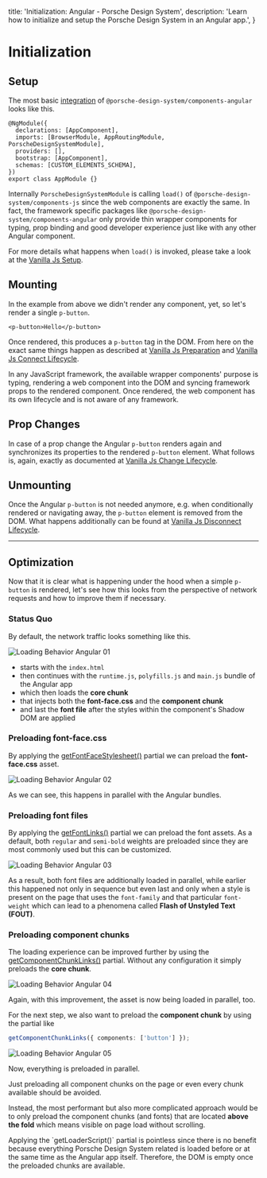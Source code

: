 
  title: 'Initialization: Angular - Porsche Design System',
  description: 'Learn how to initialize and setup the Porsche Design System in an Angular app.',
}

# Initialization

## Setup

The most basic [integration](developing/angular/getting-started#integration) of `@porsche-design-system/components-angular` looks like this.

```tsx
@NgModule({
  declarations: [AppComponent],
  imports: [BrowserModule, AppRoutingModule, PorscheDesignSystemModule],
  providers: [],
  bootstrap: [AppComponent],
  schemas: [CUSTOM_ELEMENTS_SCHEMA],
})
export class AppModule {}
```

Internally `PorscheDesignSystemModule` is calling `load()` of `@porsche-design-system/components-js` since the web
components are exactly the same.
In fact, the framework specific packages like `@porsche-design-system/components-angular` only provide thin wrapper
components for typing, prop binding and good developer experience just like with any other Angular component.

For more details what happens when `load()` is invoked, please take a look at the
[Vanilla Js Setup](must-know/initialization/vanilla-js#setup).

## Mounting

In the example from above we didn't render any component, yet, so let's render a single `p-button`.

```tsx
<p-button>Hello</p-button>
```

Once rendered, this produces a `p-button` tag in the DOM.
From here on the exact same things happen as described at
[Vanilla Js Preparation](must-know/initialization/vanilla-js#preparation) and
[Vanilla Js Connect Lifecycle](must-know/initialization/vanilla-js#connect-lifecycle).

<Notification heading="Important" headingTag="h3" state="warning">
  In any JavaScript framework, the available wrapper components' purpose is typing, rendering a web component into the DOM and
  syncing framework props to the rendered component. Once rendered, the web component has its own lifecycle and is not aware of any framework.
</Notification>

## Prop Changes

In case of a prop change the Angular `p-button` renders again and synchronizes its properties to the rendered `p-button`
element. What follows is, again, exactly as documented at
[Vanilla Js Change Lifecycle](must-know/initialization/vanilla-js#change-lifecycle).

## Unmounting

Once the Angular `p-button` is not needed anymore, e.g. when conditionally rendered or navigating away, the `p-button`
element is removed from the DOM. What happens additionally can be found at
[Vanilla Js Disconnect Lifecycle](must-know/initialization/vanilla-js#disconnect-lifecycle).

---

## Optimization

Now that it is clear what is happening under the hood when a simple `p-button` is rendered, let's see how this looks
from the perspective of network requests and how to improve them if necessary.

### Status Quo

By default, the network traffic looks something like this.

![Loading Behavior Angular 01](/assets/loading-behavior-angular-01.jpg)

- starts with the `index.html`
- then continues with the `runtime.js`, `polyfills.js` and `main.js` bundle of the Angular app
- which then loads the **core chunk**
- that injects both the **font-face.css** and the **component chunk**
- and last the **font file** after the styles within the component's Shadow DOM are applied

### Preloading font-face.css

By applying the [getFontFaceStylesheet()](partials/font-face-stylesheet) partial we can preload the **font-face.css**
asset.

![Loading Behavior Angular 02](/assets/loading-behavior-angular-02.jpg)

As we can see, this happens in parallel with the Angular bundles.

### Preloading font files

By applying the [getFontLinks()](partials/font-links) partial we can preload the font assets. As a default, both
`regular` and `semi-bold` weights are preloaded since they are most commonly used but this can be customized.

![Loading Behavior Angular 03](/assets/loading-behavior-angular-03.jpg)

As a result, both font files are additionally loaded in parallel, while earlier this happened not only in sequence but
even last and only when a style is present on the page that uses the `font-family` and that particular `font-weight`
which can lead to a phenomena called **Flash of Unstyled Text (FOUT)**.

### Preloading component chunks

The loading experience can be improved further by using the [getComponentChunkLinks()](partials/component-chunk-links)
partial. Without any configuration it simply preloads the **core chunk**.

![Loading Behavior Angular 04](/assets/loading-behavior-angular-04.jpg)

Again, with this improvement, the asset is now being loaded in parallel, too.

For the next step, we also want to preload the **component chunk** by using the partial like

```ts
getComponentChunkLinks({ components: ['button'] });
```

![Loading Behavior Angular 05](/assets/loading-behavior-angular-05.jpg)

Now, everything is preloaded in parallel.

<Notification heading="Hint" headingTag="h4" state="warning">
  Just preloading all component chunks on the page or even every chunk available should be avoided.

  Instead, the most performant but also more complicated approach would be to only preload the component chunks
  (and fonts) that are located **above the fold** which means visible on page load without scrolling.
</Notification>

<Notification heading="Conclusion" headingTag="h4" state="warning">
  Applying the `getLoaderScript()` partial is pointless since there is no benefit because
  everything Porsche Design System related is loaded before or at the same time as the Angular app itself. Therefore, the DOM is empty
  once the preloaded chunks are available.
</Notification>

